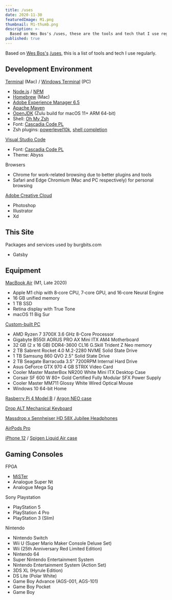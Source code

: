 ```yaml
---
title: /uses
date: 2020-11-30
featuredImage: M1.png
thumbnail: M1-thumb.png
description: >-
  Based on Wes Bos's /uses, these are the tools and tech that I use regulary. 
published: true
---
```


Based on [Wes Bos's](https://wesbos.com) [/uses](https://uses.tech), this is a list of tools and tech I use regularly.

## Development Environment
[Terminal](https://support.apple.com/guide/terminal/welcome/mac) (Mac) / [Windows Terminal](https://github.com/microsoft/terminal) (PC)
- [Node.js](https://nodejs.org) / [NPM](https://www.npmjs.com)
- [Homebrew](https://brew.sh) (Mac)
- [Adobe Experience Manager 6.5](https://www.adobe.com/marketing/experience-manager.html)
- [Apache Maven](https://maven.apache.org)
- [OpenJDK](https://www.azul.com/downloads/zulu-community/?package=jdk) (Zulu build for macOS 11+ ARM 64-bit)
- Shell: [Oh My Zsh](https://ohmyz.sh)
- Font: [Cascadia Code PL](https://github.com/microsoft/cascadia-code)
- Zsh plugins: [powerlevel10k](https://github.com/romkatv/powerlevel10k), [shell completion](https://docs.brew.sh/Shell-Completion)

[Visual Studio Code](https://code.visualstudio.com)
- Font: [Cascadia Code PL](https://github.com/microsoft/cascadia-code)
- Theme: Abyss

Browsers
- Chrome for work-related browsing due to better plugins and tools
- Safari and Edge Chromium (Mac and PC respectively) for personal browsing

[Adobe Creative Cloud](https://www.adobe.com/creativecloud.html)
- Photoshop
- Illustrator
- Xd

## This Site
Packages and services used by burgbits.com
- Gatsby

## Equipment

[MacBook Air](https://www.apple.com/shop/buy-mac/macbook-air) (M1, Late 2020)
- Apple M1 chip with 8‑core CPU, 7‑core GPU, and 16‑core Neural Engine
- 16 GB unified memory
- 1 TB SSD
- Retina display with True Tone
- macOS 11 Big Sur

[Custom-built PC ](https://pcpartpicker.com/b/Hq9G3C)
- AMD Ryzen 7 3700X 3.6 GHz 8-Core Processor
- Gigabyte B550I AORUS PRO AX Mini ITX AM4 Motherboard
- 32 GB (2 x 16 GB) DDR4-3600 CL16 G.Skill Trident Z Neo memory
- 2 TB Sabrent Rocket 4.0 M.2-2280 NVME Solid State Drive
- 1 TB Samsung 860 QVO 2.5" Solid State Drive
- 2 TB Seagate Barracuda 3.5" 7200RPM Internal Hard Drive
- Asus GeForce GTX 970 4 GB STRIX Video Card
- Cooler Master MasterBox NR200 White Mini ITX Desktop Case
- Corsair SF 600 W 80+ Gold Certified Fully Modular SFX Power Supply
- Cooler Master MM711 Glossy White Wired Optical Mouse
- Windows 10 64-bit Home

[Rasberry Pi 4 Model B](https://www.raspberrypi.org/products/raspberry-pi-4-model-b/) / [Argon NEO case](https://www.argon40.com/argon-neo-raspberry-pi-4-case.html)

[Drop ALT Mechanical Keyboard](https://drop.com/buy/drop-alt-mechanical-keyboard)

[Massdrop x Sennheiser HD 58X Jubilee Headphones](https://drop.com/buy/massdrop-x-sennheiser-hd-58x-jubilee-headphones)

[AirPods Pro](https://www.apple.com/airpods-pro/)

[iPhone 12](https://www.apple.com/shop/buy-iphone/iphone-12) / [Spigen Liquid Air case](https://www.spigen.com/products/iphone-12-iphone-12-pro-case-liquid-air?variant=32590892597295)

## Gaming Consoles
FPGA 
- [MiSTer](https://github.com/MiSTer-devel/Main_MiSTer/wiki)
- Analogue Super Nt 
- Analogue Mega Sg

Sony Playstation
- PlayStation 5
- PlayStation 4 Pro
- PlayStation 3 (Slim)

Nintendo
- Nintendo Switch
- Wii U (Super Mario Maker Console Deluxe Set)
- Wii (25th Anniversary Red Limited Edition)
- Nintendo 64
- Super Nintendo Entertainment System
- Nintendo Entertainment System (Action Set)
- 3DS XL (Hyrule Edition)
- DS Lite (Polar White)
- Game Boy Advance (AGS-001, AGS-101)
- Game Boy Pocket
- Game Boy

## 
